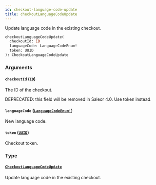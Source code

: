 ```yaml
---
id: checkout-language-code-update
title: checkoutLanguageCodeUpdate
---
```


Update language code in the existing checkout.

```graphql
checkoutLanguageCodeUpdate(
  checkoutId: ID
  languageCode: LanguageCodeEnum!
  token: UUID
): CheckoutLanguageCodeUpdate

```

### Arguments

#### `checkoutId` ([`ID`](/docs/developer/api-reference/scalars/id))

The ID of the checkout.

DEPRECATED: this field will be removed in Saleor 4.0. Use token instead.

#### `languageCode` ([`LanguageCodeEnum!`](/docs/developer/api-reference/enums/language-code-enum))

New language code.

#### `token` ([`UUID`](/docs/developer/api-reference/scalars/uuid))

Checkout token.

### Type

#### [`CheckoutLanguageCodeUpdate`](/docs/developer/api-reference/objects/checkout-language-code-update)

Update language code in the existing checkout.
